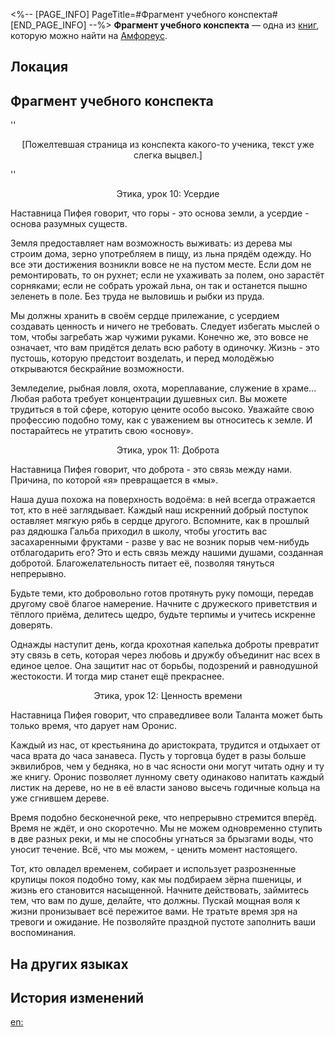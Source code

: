 <%-- [PAGE_INFO]
PageTitle=#Фрагмент учебного конспекта#
[END_PAGE_INFO] --%>
{{Дополнить}}
{{Книга Инфобокс
|id           = 571
|Название     = 
|Изображение  = Предмет Книга Амфореус 1.png
|Мир          = Амфореус
|Томов        = 1
|Автор        = <!--нужно добавить-->
|Описание     = Страница из конспекта. Это часть курса по этике, который вела наставница Пифея.
|Том1         = {{tx}}
|Источник1    = {{tx|Отсутствует источник}}
|Персонажи    = 
|Фракции      = 
}}
'''Фрагмент учебного конспекта''' — одна из [[Книги|книг]], которую можно найти на [[Амфореус]].

==Локация==
{{Отметка карты|<!--название карты-->|<!--id отметки-->}}

==Фрагмент учебного конспекта==
''<div align="center">[Пожелтевшая страница из конспекта какого-то ученика, текст уже слегка выцвел.]</div>''


<div align="center">Этика, урок 10: Усердие</div>

Наставница Пифея говорит, что горы - это основа земли, а усердие - основа разумных существ.

Земля предоставляет нам возможность выживать: из дерева мы строим дома, зерно употребляем в пищу, из льна прядём одежду. Но все эти достижения возникли вовсе не на пустом месте. Если дом не ремонтировать, то он рухнет; если не ухаживать за полем, оно зарастёт сорняками; если не собрать урожай льна, он так и останется пышно зеленеть в поле. Без труда не выловишь и рыбки из пруда.

Мы должны хранить в своём сердце прилежание, с усердием создавать ценность и ничего не требовать. Следует избегать мыслей о том, чтобы загребать жар чужими руками. Конечно же, это вовсе не означает, что вам придётся делать всю работу в одиночку. Жизнь - это пустошь, которую предстоит возделать, и перед молодёжью открываются бескрайние возможности.

Земледелие, рыбная ловля, охота, мореплавание, служение в храме... Любая работа требует концентрации душевных сил. Вы можете трудиться в той сфере, которую цените особо высоко. Уважайте свою профессию подобно тому, как с уважением вы относитесь к земле. И постарайтесь не утратить свою «основу».


<div align="center">Этика, урок 11: Доброта</div>

Наставница Пифея говорит, что доброта - это связь между нами. Причина, по которой «я» превращается в «мы».

Наша душа похожа на поверхность водоёма: в ней всегда отражается тот, кто в неё заглядывает. Каждый наш искренний добрый поступок оставляет мягкую рябь в сердце другого. Вспомните, как в прошлый раз дядюшка Гальба приходил в школу, чтобы угостить вас засахаренными фруктами - разве у вас не возник порыв чем-нибудь отблагодарить его? Это и есть связь между нашими душами, созданная добротой. Благожелательность питает её, позволяя тянуться непрерывно.

Будьте теми, кто добровольно готов протянуть руку помощи, передав другому своё благое намерение. Начните с дружеского приветствия и тёплого приёма, делитесь щедро, будьте терпимы и учитесь искренне доверять.

Однажды наступит день, когда крохотная капелька доброты превратит эту связь в сеть, которая через любовь и дружбу объединит нас всех в единое целое. Она защитит нас от борьбы, подозрений и равнодушной жестокости. И тогда мир станет ещё прекраснее.


<div align="center">Этика, урок 12: Ценность времени</div>

Наставница Пифея говорит, что справедливее воли Таланта может быть только время, что дарует нам Оронис.

Каждый из нас, от крестьянина до аристократа, трудится и отдыхает от часа врата до часа занавеса. Пусть у торговца будет в разы больше эквилибров, чем у бедняка, но в час ясности они могут читать одну и ту же книгу. Оронис позволяет лунному свету одинаково напитать каждый листик на дереве, но не в её власти заново высечь годичные кольца на уже сгнившем дереве.

Время подобно бесконечной реке, что непрерывно стремится вперёд. Время не ждёт, и оно скоротечно. Мы не можем одновременно ступить в две разных реки, и мы не способны угнаться за брызгами воды, что уносит течение. Всё, что мы можем, - ценить момент настоящего.

Тот, кто овладел временем, собирает и использует разрозненные крупицы покоя подобно тому, как мы подбираем зёрна пшеницы, и жизнь его становится насыщенной. Начните действовать, займитесь тем, что вам по душе, делайте, что должны. Пускай мощная воля к жизни пронизывает всё пережитое вами. Не тратьте время зря на тревоги и ожидание. Не позволяйте праздной пустоте заполнить ваши воспоминания.

==На других языках==
{{На других языках
|en   = Scattered Class Notes
|zhs  = 散落的课堂笔记
|zht  = 散落的課堂筆記
|ja   = バラバラになったノート
|ko   = 흩어진 수업 노트
|es   = Apuntes de clase
|fr   = Notes de cours éparpillées
|ru   = Фрагмент учебного конспекта
|th   = บันทึกการเรียน ที่กระจัดกระจาย
|vi   = Nhật Ký Lớp Học Rải Rác
|de   = Verstreute Notizen
|id   = Catatan Pelajaran yang Berserakan
|pt   = Anotações de Aula Dispersas
}}

==История изменений==
{{История изменений|3.5}}

[[en:]]